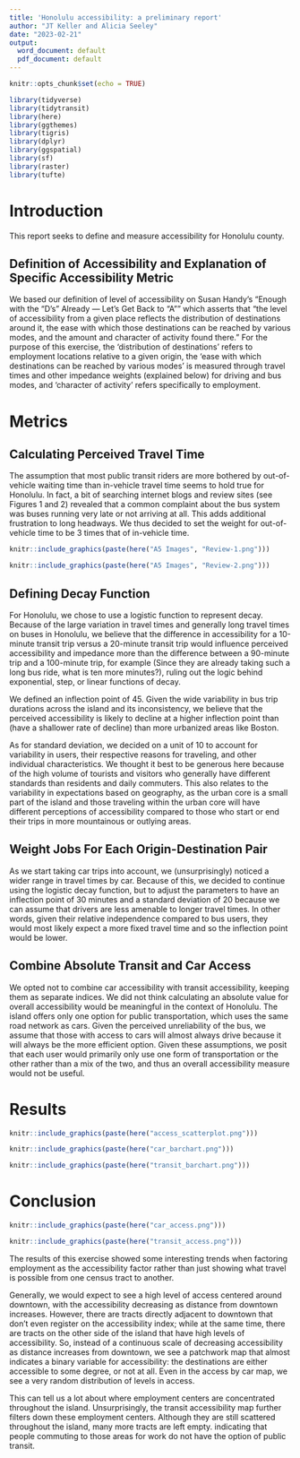 ```yaml
---
title: 'Honolulu accessibility: a preliminary report'
author: "JT Keller and Alicia Seeley"
date: "2023-02-21"
output:
  word_document: default
  pdf_document: default
---
```


```r
knitr::opts_chunk$set(echo = TRUE)

library(tidyverse)
library(tidytransit)
library(here)
library(ggthemes)
library(tigris)
library(dplyr)
library(ggspatial)
library(sf)
library(raster)
library(tufte)
```

# Introduction

This report seeks to define and measure accessibility for Honolulu county.

## Definition of Accessibility and Explanation of Specific Accessibility Metric

We based our definition of level of accessibility on Susan Handy’s "Enough with the “D’s” Already — Let’s Get Back to “A”" which asserts that “the level of accessibility from a given place reflects the distribution of destinations around it, the ease with which those destinations can be reached by various modes, and the amount and character of activity found there.” For the purpose of this exercise, the ‘distribution of destinations’ refers to employment locations relative to a given origin, the ‘ease with which destinations can be reached by various modes’ is measured through travel times and other impedance weights (explained below) for driving and bus modes, and ‘character of activity’ refers specifically to employment.

# Metrics

## Calculating Perceived Travel Time

The assumption that most public transit riders are more bothered by out-of-vehicle waiting time than in-vehicle travel time seems to hold true for Honolulu. In fact, a bit of searching internet blogs and review sites (see Figures 1 and 2) revealed that a common complaint about the bus system was buses running very late or not arriving at all. This adds additional frustration to long headways. We thus decided to set the weight for out-of-vehicle time to be 3 times that of in-vehicle time.

```r
knitr::include_graphics(paste(here("A5 Images", "Review-1.png")))
```

```r
knitr::include_graphics(paste(here("A5 Images", "Review-2.png")))
```

## Defining Decay Function

For Honolulu, we chose to use a logistic function to represent decay. Because of the large variation in travel times and generally long travel times on buses in Honolulu, we believe that the difference in accessibility for a 10-minute transit trip versus a 20-minute transit trip would influence perceived accessibility and impedance more than the difference between a 90-minute trip and a 100-minute trip, for example (Since they are already taking such a long bus ride, what is ten more minutes?), ruling out the logic behind exponential, step, or linear functions of decay.

We defined an inflection point of 45. Given the wide variability in bus trip durations across the island and its inconsistency, we believe that the perceived accessibility is likely to decline at a higher inflection point than (have a shallower rate of decline) than more urbanized areas like Boston.

As for standard deviation, we decided on a unit of 10 to account for variability in users, their respective reasons for traveling, and other individual characteristics. We thought it best to be generous here because of the high volume of tourists and visitors who generally have different standards than residents and daily commuters. This also relates to the variability in expectations based on geography, as the urban core is a small part of the island and those traveling within the urban core will have different perceptions of accessibility compared to those who start or end their trips in more mountainous or outlying areas.

## Weight Jobs For Each Origin-Destination Pair

As we start taking car trips into account, we (unsurprisingly) noticed a wider range in travel times by car. Because of this, we decided to continue using the logistic decay function, but to adjust the parameters to have an inflection point of 30 minutes and a standard deviation of 20 because we can assume that drivers are less amenable to longer travel times. In other words, given their relative independence compared to bus users, they would most likely expect a more fixed travel time and so the inflection point would be lower.

## Combine Absolute Transit and Car Access

We opted not to combine car accessibility with transit accessibility, keeping them as separate indices. We did not think calculating an absolute value for overall accessibility would be meaningful in the context of Honolulu. The island offers only one option for public transportation, which uses the same road network as cars. Given the perceived unreliability of the bus, we assume that those with access to cars will almost always drive because it will always be the more efficient option. Given these assumptions, we posit that each user would primarily only use one form of transportation or the other rather than a mix of the two, and thus an overall accessibility measure would not be useful.


# Results

```r
knitr::include_graphics(paste(here("access_scatterplot.png")))
```
```r
knitr::include_graphics(paste(here("car_barchart.png")))
```


```r
knitr::include_graphics(paste(here("transit_barchart.png")))
```

# Conclusion

```r
knitr::include_graphics(paste(here("car_access.png")))
```

```r
knitr::include_graphics(paste(here("transit_access.png")))

```
The results of this exercise showed some interesting trends when factoring employment as the accessibility factor rather than just showing what travel is possible from one census tract to another. 

Generally, we would expect to see a high level of access centered around downtown, with the accessibility decreasing as distance from downtown increases. However, there are tracts directly adjacent to downtown that don't even register on the accessibility index; while at the same time, there are tracts on the other side of the island that have high levels of accessibility. So, instead of a continuous scale of decreasing accessibility as distance increases from downtown, we see a patchwork map that almost indicates a binary variable for accessibility: the destinations are either accessible to some degree, or not at all. Even in the access by car map, we see a very random distribution of levels in access. 

This can tell us a lot about where employment centers are concentrated throughout the island. Unsurprisingly, the transit accessibility map further filters down these employment centers. Although they are still scattered throughout the island, many more tracts are left empty. indicating that people commuting to those areas for work do not have the option of public transit.
